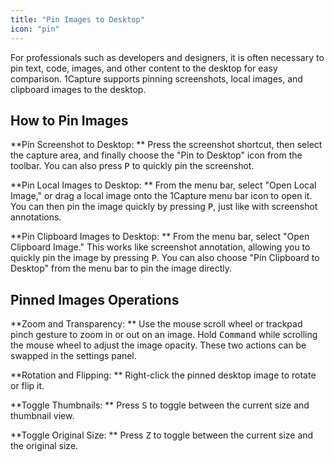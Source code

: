```yaml
---
title: "Pin Images to Desktop"
icon: "pin"
---
```


For professionals such as developers and designers, it is often necessary to pin text, code, images, and other content to the desktop for easy comparison. 1Capture supports pinning screenshots, local images, and clipboard images to the desktop.

## How to Pin Images

**Pin Screenshot to Desktop: ** Press the screenshot shortcut, then select the capture area, and finally choose the "Pin to Desktop" icon from the toolbar. You can also press <kbd>P</kbd> to quickly pin the screenshot.

**Pin Local Images to Desktop: ** From the menu bar, select "Open Local Image," or drag a local image onto the 1Capture menu bar icon to open it. You can then pin the image quickly by pressing <kbd>P</kbd>, just like with screenshot annotations.

**Pin Clipboard Images to Desktop: ** From the menu bar, select "Open Clipboard Image." This works like screenshot annotation, allowing you to quickly pin the image by pressing <kbd>P</kbd>. You can also choose "Pin Clipboard to Desktop" from the menu bar to pin the image directly.

## Pinned Images Operations

**Zoom and Transparency: ** Use the mouse scroll wheel or trackpad pinch gesture to zoom in or out on an image. Hold <kbd>Command</kbd> while scrolling the mouse wheel to adjust the image opacity. These two actions can be swapped in the settings panel.

**Rotation and Flipping: ** Right-click the pinned desktop image to rotate or flip it.

**Toggle Thumbnails: ** Press <kbd>S</kbd> to toggle between the current size and thumbnail view.

**Toggle Original Size: ** Press <kbd>Z</kbd> to toggle between the current size and the original size.